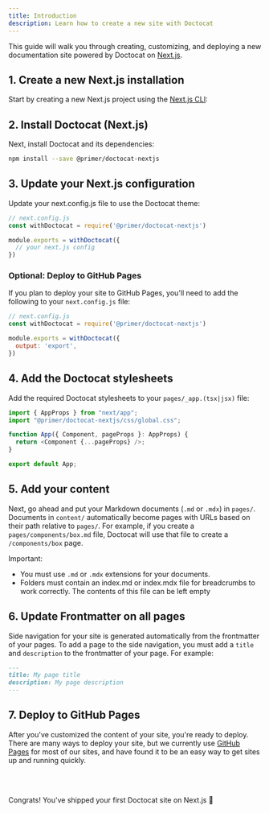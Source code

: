 ```yaml
---
title: Introduction
description: Learn how to create a new site with Doctocat
---
```


This guide will walk you through creating, customizing, and deploying a new documentation site powered by Doctocat on [Next.js](https://nextjs.org/).

## 1. Create a new Next.js installation

Start by creating a new Next.js project using the [Next.js CLI](https://nextjs.org/docs/getting-started/installation):

## 2. Install Doctocat (Next.js)

Next, install Doctocat and its dependencies:

```bash
npm install --save @primer/doctocat-nextjs
```

## 3. Update your Next.js configuration

Update your next.config.js file to use the Doctocat theme:

```js
// next.config.js
const withDoctocat = require('@primer/doctocat-nextjs')

module.exports = withDoctocat({
  // your next.js config
})
```

### Optional: Deploy to GitHub Pages

If you plan to deploy your site to GitHub Pages, you'll need to add the following to your `next.config.js` file:

```js
// next.config.js
const withDoctocat = require('@primer/doctocat-nextjs')

module.exports = withDoctocat({
  output: 'export',
})
```

## 4. Add the Doctocat stylesheets

Add the required Doctocat stylesheets to your `pages/_app.(tsx|jsx)` file:

```js
import { AppProps } from "next/app";
import "@primer/doctocat-nextjs/css/global.css";

function App({ Component, pageProps }: AppProps) {
  return <Component {...pageProps} />;
}

export default App;
```

## 5. Add your content

Next, go ahead and put your Markdown documents (`.md` or `.mdx`) in `pages/`. Documents in `content/` automatically become pages with URLs based on their path relative to `pages/`. For example, if you create a `pages/components/box.md` file, Doctocat will use that file to create a `/components/box` page.

Important:

- You must use `.md` or `.mdx` extensions for your documents.
- Folders must contain an index.md or index.mdx file for breadcrumbs to work correctly. The contents of this file can be left empty

## 6. Update Frontmatter on all pages

Side navigation for your site is generated automatically from the frontmatter of your pages. To add a page to the side navigation, you must add a `title` and `description` to the frontmatter of your page. For example:

```md
---
title: My page title
description: My page description
---
```

## 7. Deploy to GitHub Pages

After you've customized the content of your site, you're ready to deploy. There are many ways to deploy your site, but we currently use [GitHub Pages](https://pages.github.com/) for most of our sites, and have found it to be an easy way to get sites up and running quickly.

<br />
<br />

Congrats! You've shipped your first Doctocat site on Next.js 🎉
